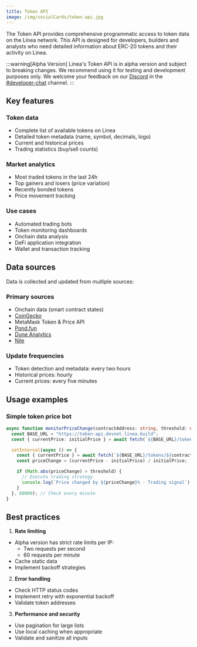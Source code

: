 ```yaml
---
title: Token API
image: /img/socialCards/token-api.jpg
---
```


The Token API provides comprehensive programmatic access to token data on the Linea network. This API is designed for developers, builders and analysts who need detailed information about ERC-20 tokens and their activity on Linea.

:::warning[Alpha Version]
Linea's Token API is in alpha version and subject to breaking changes.
We recommend using it for testing and development purposes only.
We welcome your feedback on our [Discord](https://discord.com/invite/linea)
in the [#developer-chat](https://discord.com/channels/1141419161893998702/1141419163223593024) channel.
:::

## Key features

### Token data
- Complete list of available tokens on Linea
- Detailed token metadata (name, symbol, decimals, logo)
- Current and historical prices
- Trading statistics (buy/sell counts)

### Market analytics
- Most traded tokens in the last 24h
- Top gainers and losers (price variation)
- Recently bonded tokens
- Price movement tracking

### Use cases
- Automated trading bots
- Token monitoring dashboards
- Onchain data analysis
- DeFi application integration
- Wallet and transaction tracking

## Data sources

Data is collected and updated from multiple sources:

### Primary sources
- Onchain data (smart contract states)
- [CoinGecko](https://www.coingecko.com/en/api)
- MetaMask Token & Price API
- [Pond.fun](https://pond.fun/)
- [Dune Analytics](https://dune.com/)
- [Nile](https://www.nile.build/)

### Update frequencies
- Token detection and metadata: every two hours
- Historical prices: hourly
- Current prices: every five minutes

## Usage examples

### Simple token price bot

```typescript
async function monitorPriceChange(contractAddress: string, threshold: number) {
  const BASE_URL = "https://token-api.devnet.linea.build";
  const { currentPrice: initialPrice } = await fetch(`${BASE_URL}/tokens/${contractAddress}`).then(r => r.json());

  setInterval(async () => {
    const { currentPrice } = await fetch(`${BASE_URL}/tokens/${contractAddress}`).then(r => r.json());
    const priceChange = (currentPrice - initialPrice) / initialPrice;

    if (Math.abs(priceChange) > threshold) {
      // Execute trading strategy
      console.log(`Price changed by ${priceChange}% - Trading signal`);
    }
  }, 60000); // Check every minute
}
```

## Best practices

1. **Rate limiting**
- Alpha version has strict rate limits per IP:
  - Two requests per second
  - 60 requests per minute
- Cache static data
- Implement backoff strategies

2. **Error handling**
- Check HTTP status codes
- Implement retry with exponential backoff
- Validate token addresses

3. **Performance and security**
- Use pagination for large lists
- Use local caching when appropriate
- Validate and sanitize all inputs
